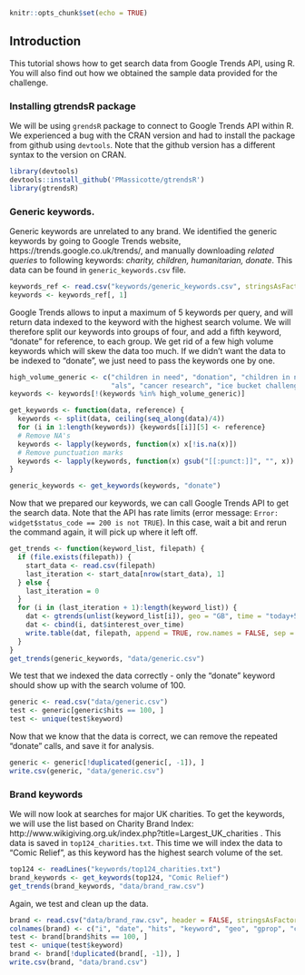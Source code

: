 

```r
knitr::opts_chunk$set(echo = TRUE)
```

## Introduction
This tutorial shows how to get search data from Google Trends API, using R. You will also find out how we obtained the sample data provided for the challenge.

### Installing gtrendsR package
We will be using `grendsR` package to connect to Google Trends API within R. We experienced a bug with the CRAN version and had to install the package from github using `devtools`. Note that the github version has a different syntax to the version on CRAN.

```r
library(devtools)
devtools::install_github('PMassicotte/gtrendsR')
library(gtrendsR)
```


### Generic keywords.
Generic keywords are unrelated to any brand.
We identified the generic keywords by going to Google Trends website, https://trends.google.co.uk/trends/, and manually downloading *related queries* to following keywords: *charity, children, humanitarian, donate*. This data can be found in `generic_keywords.csv` file.

```r
keywords_ref <- read.csv("keywords/generic_keywords.csv", stringsAsFactors = FALSE)
keywords <- keywords_ref[, 1]
```

Google Trends allows to input a maximum of 5 keywords per query, and will return data indexed to the keyword with the highest search volume. We will therefore split our keywords into groups of four, and add a fifth keyword, "donate" for reference, to each group. We get rid of a few high volume keywords which will skew the data too much. 
If we didn't want the data to be indexed to "donate", we just need to pass the keywords one by one.

```r
high_volume_generic <- c("children in need", "donation", "children in need 2013", "blood", "charity", 
                         "als", "cancer research", "ice bucket challenge", "angelina jolie")
keywords <- keywords[!(keywords %in% high_volume_generic)]

get_keywords <- function(data, reference) {
  keywords <- split(data, ceiling(seq_along(data)/4))
  for (i in 1:length(keywords)) {keywords[[i]][5] <- reference}
  # Remove NA's
  keywords <- lapply(keywords, function(x) x[!is.na(x)])
  # Remove punctuation marks
  keywords <- lapply(keywords, function(x) gsub("[[:punct:]]", "", x))
}

generic_keywords <- get_keywords(keywords, "donate")
```

Now that we prepared our keywords, we can call Google Trends API to get the search data. Note that the API has rate limits (error message: `Error: widget$status_code == 200 is not TRUE`). In this case, wait a bit and rerun the command again, it will pick up where it left off.

```r
get_trends <- function(keyword_list, filepath) {
  if (file.exists(filepath)) {
    start_data <- read.csv(filepath)
    last_iteration <- start_data[nrow(start_data), 1]
  } else {
    last_iteration = 0
  }
  for (i in (last_iteration + 1):length(keyword_list)) {
    dat <- gtrends(unlist(keyword_list[i]), geo = "GB", time = "today+5-y", gprop = "web")
    dat <- cbind(i, dat$interest_over_time)
    write.table(dat, filepath, append = TRUE, row.names = FALSE, sep = ",", col.names = FALSE)
  }
}
get_trends(generic_keywords, "data/generic.csv")
```

We test that we indexed the data correctly - only the "donate" keyword should show up with the search volume of 100.
```r
generic <- read.csv("data/generic.csv")
test <- generic[generic$hits == 100, ]
test <- unique(test$keyword)
```

Now that we know that the data is correct, we can remove the repeated "donate" calls, and save it for analysis.

```r
generic <- generic[!duplicated(generic[, -1]), ]
write.csv(generic, "data/generic.csv")
```

### Brand keywords
We will now look at searches for major UK charities. To get the keywords, we will use the list based on Charity Brand Index:
http://www.wikigiving.org.uk/index.php?title=Largest_UK_charities . This data is saved in `top124_charities.txt`. This time we will index the data to "Comic Relief", as this keyword has the highest search volume of the set.

```r
top124 <- readLines("keywords/top124_charities.txt")
brand_keywords <- get_keywords(top124, "Comic Relief")
get_trends(brand_keywords, "data/brand_raw.csv")
```

Again, we test and clean up the data.
```r
brand <- read.csv("data/brand_raw.csv", header = FALSE, stringsAsFactors = FALSE)
colnames(brand) <- c("i", "date", "hits", "keyword", "geo", "gprop", "category")
test <- brand[brand$hits == 100, ]
test <- unique(test$keyword)
brand <- brand[!duplicated(brand[, -1]), ]
write.csv(brand, "data/brand.csv")
```

